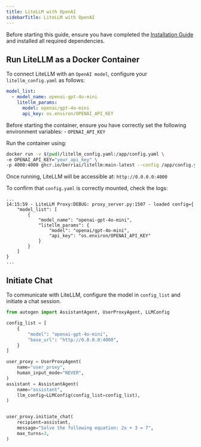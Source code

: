 ```yaml
---
title: LiteLLM with OpenAI
sidebarTitle: LiteLLM with OpenAI
---
```


Before starting this guide, ensure you have completed the [Installation Guide](/docs/user-guide/models/litellm-proxy-server/installation) and installed all required dependencies.

## Run LiteLLM as a Docker Container

To connect LiteLLM with an `OpenAI model`, configure your `litellm_config.yaml` as follows:

```yaml
model_list:
  - model_name: openai-gpt-4o-mini
    litellm_params:
      model: openai/gpt-4o-mini
      api_key: os.environ/OPENAI_API_KEY

```

Before starting the container, ensure you have correctly set the following environment variables:
    - `OPENAI_API_KEY`

Run the container using:
```bash
docker run -v $(pwd)/litellm_config.yaml:/app/config.yaml \
-e OPENAI_API_KEY="your_api_key" \
-p 4000:4000 ghcr.io/berriai/litellm:main-latest --config /app/config.yaml --detailed_debug
```

Once running, LiteLLM will be accessible at: `http://0.0.0.0:4000`


To confirm that `config.yaml` is correctly mounted, check the logs:

```console
...
14:15:59 - LiteLLM Proxy:DEBUG: proxy_server.py:1507 - loaded config={
    "model_list": [
        {
            "model_name": "openai-gpt-4o-mini",
            "litellm_params": {
                "model": "openai/gpt-4o-mini",
                "api_key": "os.environ/OPENAI_API_KEY"
            }
        }
    ]
}
...
```

## Initiate Chat
To communicate with LiteLLM, configure the model in `config_list` and initiate a chat session.

```python
from autogen import AssistantAgent, UserProxyAgent, LLMConfig

config_list = [
    {
        "model": "openai-gpt-4o-mini",
        "base_url": "http://0.0.0.0:4000",
    }
]

user_proxy = UserProxyAgent(
    name="user_proxy",
    human_input_mode="NEVER",
)
assistant = AssistantAgent(
    name="assistant",
    llm_config=LLMConfig(config_list=config_list),
)


user_proxy.initiate_chat(
    recipient=assistant,
    message="Solve the following equation: 2x + 3 = 7",
    max_turns=3,
)
```
